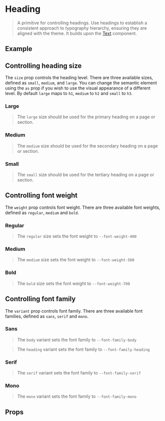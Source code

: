 
<Meta of={HeadingStories} />

# Heading

> A primitive for controlling headings. Use headings to establish a consistent approach to typography hierarchy,
> ensuring they are aligned with the theme. It builds upon the [Text](?path=/docs/typography-text--documentation) component.

## Example

<Source dark />

## Controlling heading size

The `size` prop controls the heading level. There are three available sizes, defined as `small`, `medium`, and `large`.
You can change the semantic element using the `as` prop if you wish to use the visual appearance of a different level.
By default `large` maps to `h1`, `medium` to `h2` and `small` to `h3`.

### Large

> The `large` size should be used for the primary heading on a page or section.

<Canvas>
    <Story of={HeadingStories.LargeSize} />
</Canvas>

### Medium

> The `medium` size should be used for the secondary heading on a page or section.

<Canvas>
    <Story of={HeadingStories.MediumSize} />
</Canvas>

### Small

> The `small` size should be used for the tertiary heading on a page or section.

<Canvas>
    <Story of={HeadingStories.SmallSize} />
</Canvas>

## Controlling font weight

The `weight` prop controls font weight. There are three available font weights, defined as `regular`, `medium` and `bold`.

### Regular

> The `regular` size sets the font weight to `--font-weight-400`

<Canvas>
    <Story of={HeadingStories.RegularWeight} />
</Canvas>

### Medium

> The `medium` size sets the font weight to `--font-weight-500`

<Canvas>
    <Story of={HeadingStories.MediumWeight} />
</Canvas>

### Bold

> The `bold` size sets the font weight to `--font-weight-700`

<Canvas>
    <Story of={HeadingStories.BoldWeight} />
</Canvas>

## Controlling font family

The `variant` prop controls font family. There are three available font families, defined as `sans`, `serif` and `mono`.

### Sans

> The `body` variant sets the font family to `--font-family-body`

<Canvas>
    <Story of={HeadingStories.BodyFamily} />
</Canvas>

> The `heading` variant sets the font family to `--font-family-heading`

<Canvas>
    <Story of={HeadingStories.HeadingFamily} />
</Canvas>

### Serif

> The `serif` variant sets the font family to `--font-family-serif`

<Canvas>
    <Story of={HeadingStories.SerifFamily} />
</Canvas>

### Mono

> The `mono` variant sets the font family to `--font-family-mono`

<Canvas>
    <Story of={HeadingStories.MonoFamily} />
</Canvas>

## Props

<ArgsTable />
